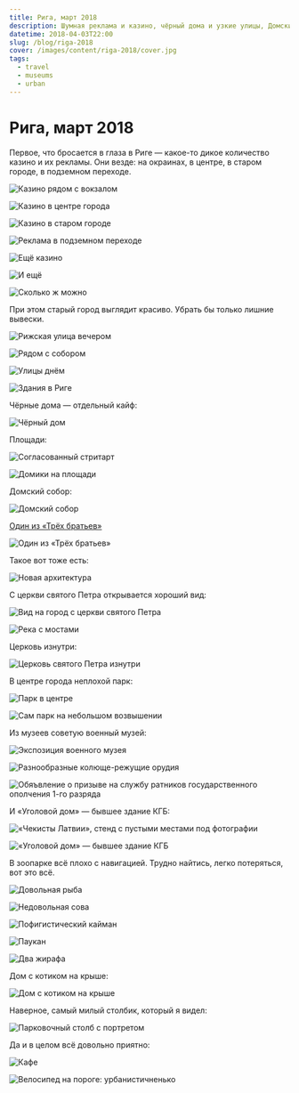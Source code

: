 ```yaml
---
title: Рига, март 2018
description: Шумная реклама и казино, чёрный дома и узкие улицы, Домский собор и неплохая современная архитектура, военный музей и бывшее здание КГБ, дом с котиком на крыше и самый милый столбик.
datetime: 2018-04-03T22:00
slug: /blog/riga-2018
cover: /images/content/riga-2018/cover.jpg
tags:
  - travel
  - museums
  - urban
---
```


# Рига, март 2018

Первое, что бросается в глаза в Риге — какое-то дикое количество казино и их рекламы. Они везде: на окраинах, в центре, в старом городе, в подземном переходе.

![Казино рядом с вокзалом](/images/content/riga-2018/1.jpg)

![Казино в центре города](/images/content/riga-2018/2.jpg)

![Казино в старом городе](/images/content/riga-2018/3.jpg)

![Реклама в подземном переходе](/images/content/riga-2018/4.jpg)

![Ещё казино](/images/content/riga-2018/5.jpg)

![И ещё](/images/content/riga-2018/6.jpg)

![Сколько ж можно](/images/content/riga-2018/7.jpg)

При этом старый город выглядит красиво. Убрать бы только лишние вывески.

![Рижская улица вечером](/images/content/riga-2018/cover.jpg)

![Рядом с собором](/images/content/riga-2018/9.jpg)

![Улицы днём](/images/content/riga-2018/10.jpg)

![Здания в Риге](/images/content/riga-2018/11.jpg)

Чёрные дома — отдельный кайф:

![Чёрный дом](/images/content/riga-2018/12.jpg)

Площади:

![Согласованный стритарт](/images/content/riga-2018/13.jpg)

![Домики на площади](/images/content/riga-2018/14.jpg)

Домский собор:

![Домский собор](/images/content/riga-2018/15.jpg)

[Один из «Трёх братьев»](<https://ru.wikipedia.org/wiki/Три_брата_(Рига)>)

![Один из «Трёх братьев»](/images/content/riga-2018/16.jpg)

Такое вот тоже есть:

![Новая архитектура](/images/content/riga-2018/17.jpg)

С церкви святого Петра открывается хороший вид:

![Вид на город с церкви святого Петра](/images/content/riga-2018/18.jpg)

![Река с мостами](/images/content/riga-2018/19.jpg)

Церковь изнутри:

![Церковь святого Петра изнутри](/images/content/riga-2018/20.jpg)

В центре города неплохой парк:

![Парк в центре](/images/content/riga-2018/21.jpg)

![Сам парк на небольшом возвышении](/images/content/riga-2018/22.jpg)

Из музеев советую военный музей:

![Экспозиция военного музея](/images/content/riga-2018/23.jpg)

![Разнообразные колюще-режущие орудия](/images/content/riga-2018/24.jpg)

![Обяъвление о призыве на службу ратников государственного ополчения 1-го разряда](/images/content/riga-2018/25.jpg)

И «Уголовой дом» — бывшее здание КГБ:

![«Чекисты Латвии», стенд с пустыми местами под фотографии](/images/content/riga-2018/26.jpg)

![«Уголовой дом» — бывшее здание КГБ](/images/content/riga-2018/27.jpg)

В зоопарке всё плохо с навигацией. Трудно найтись, легко потеряться, вот это всё.

![Довольная рыба](/images/content/riga-2018/28.jpg)

![Недовольная сова](/images/content/riga-2018/29.jpg)

![Пофигистический кайман](/images/content/riga-2018/30.jpg)

![Паукан](/images/content/riga-2018/31.jpg)

![Два жирафа](/images/content/riga-2018/32.jpg)

Дом с котиком на крыше:

![Дом с котиком на крыше](/images/content/riga-2018/33.jpg)

Наверное, самый милый столбик, который я видел:

![Парковочный столб с портретом](/images/content/riga-2018/34.jpg)

Да и в целом всё довольно приятно:

![Кафе](/images/content/riga-2018/35.jpg)

![Велосипед на пороге: урбанистичненько](/images/content/riga-2018/36.jpg)
